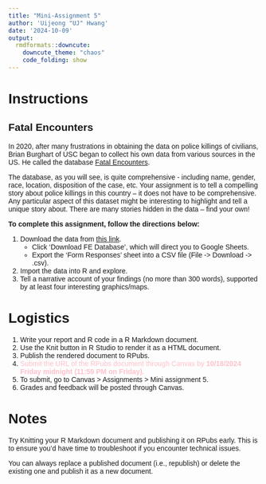 ```yaml
---
title: "Mini-Assignment 5"
author: 'Uijeong "UJ" Hwang'
date: '2024-10-09'
output:
  rmdformats::downcute:
    downcute_theme: "chaos"
    code_folding: show
---
```


<style type="text/css">
  body{
  font-family: Arial;
  }
</style>

# Instructions

## Fatal Encounters

In 2020, after many frustrations in obtaining the data on police killings of civilians, Brian Burghart of USC began to collect his own data from various sources in the US. He called the database [Fatal Encounters](https://fatalencounters.org/).

The database, as you will see, is quite comprehensive - including name, gender, race, location, disposition of the case, etc. Your assignment is to tell a compelling story about police killings in this country -- it does not have to be comprehensive. Any particular aspect of this dataset might be interesting to highlight and tell a unique story about. There are many stories hidden in the data -- find your own!

**To complete this assignment, follow the directions below:**

1. Download the data from [this link](https://fatalencounters.org/).
    * Click 'Download FE Database', which will direct you to Google Sheets.
    * Export the 'Form Responses' sheet into a CSV file (File -> Download -> .csv).
2. Import the data into R and explore.
3. Tell a narrative account of your findings (no more than 300 words), supported by at least four interesting graphics/maps.



# Logistics
1. Write your report and R code in a R Markdown document. 
2. Use the Knit button in R Studio to render it as a HTML document.
3. Publish the rendered document to RPubs.
4. <font color="pink">Submit the URL of the RPubs document through Canvas by **10/18/2024 Friday midnight (11:59 PM on Friday).** </font>
5. To submit, go to Canvas > Assignments > Mini assignment 5.
6. Grades and feedback will be posted through Canvas.



    
# Notes
Try Knitting your R Markdown document and publishing it on RPubs early. This is to ensure you'd have time to troubleshoot if you encounter technical issues.

You can always replace a published document (i.e., republish) or delete the existing one and publish it as a new document. 